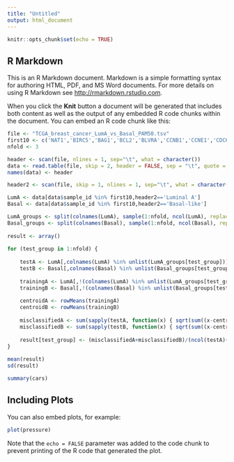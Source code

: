 ```yaml
---
title: "Untitled"
output: html_document
---
```


```r
knitr::opts_chunk$set(echo = TRUE)
```

## R Markdown

This is an R Markdown document. Markdown is a simple formatting syntax for authoring HTML, PDF, and MS Word documents. For more details on using R Markdown see <http://rmarkdown.rstudio.com>.

When you click the **Knit** button a document will be generated that includes both content as well as the output of any embedded R code chunks within the document. You can embed an R code chunk like this:

```r
file <- "TCGA_breast_cancer_LumA_vs_Basal_PAM50.tsv"
first10 <- c('NAT1','BIRC5','BAG1','BCL2','BLVRA','CCNB1','CCNE1','CDC6','CDC20','CDH3')
nfold <- 3

header <- scan(file, nlines = 1, sep="\t", what = character())
data <- read.table(file, skip = 2, header = FALSE, sep = "\t", quote = "", check.names=FALSE)
names(data) <- header

header2 <- scan(file, skip = 1, nlines = 1, sep="\t", what = character())

LumA <- data[data$sample_id %in% first10,header2=='Luminal A']
Basal <- data[data$sample_id %in% first10,header2=='Basal-like']

LumA_groups <- split(colnames(LumA), sample(1:nfold, ncol(LumA), replace=T))
Basal_groups <- split(colnames(Basal), sample(1:nfold, ncol(Basal), replace=T))
  
result <- array()
  
for (test_group in 1:nfold) {
    
    testA <- LumA[,colnames(LumA) %in% unlist(LumA_groups[test_group])]
    testB <- Basal[,colnames(Basal) %in% unlist(Basal_groups[test_group])]
    
    trainingA <- LumA[,!(colnames(LumA) %in% unlist(LumA_groups[test_group]))]
    trainingB <- Basal[,!(colnames(Basal) %in% unlist(Basal_groups[test_group]))]
    
    centroidA <- rowMeans(trainingA)
    centroidB <- rowMeans(trainingB)
    
    misclassifiedA <- sum(sapply(testA, function(x) { sqrt(sum((x-centroidA)^2))-sqrt(sum((x-centroidB)^2))>0 }))
    misclassifiedB <- sum(sapply(testB, function(x) { sqrt(sum((x-centroidA)^2))-sqrt(sum((x-centroidB)^2))<0 }))
    
    result[test_group] <- (misclassifiedA+misclassifiedB)/(ncol(testA)+ncol(testB))
}
  
mean(result)
sd(result)


```

```r
summary(cars)
```

## Including Plots

You can also embed plots, for example:

```r
plot(pressure)
```

Note that the `echo = FALSE` parameter was added to the code chunk to prevent printing of the R code that generated the plot.
